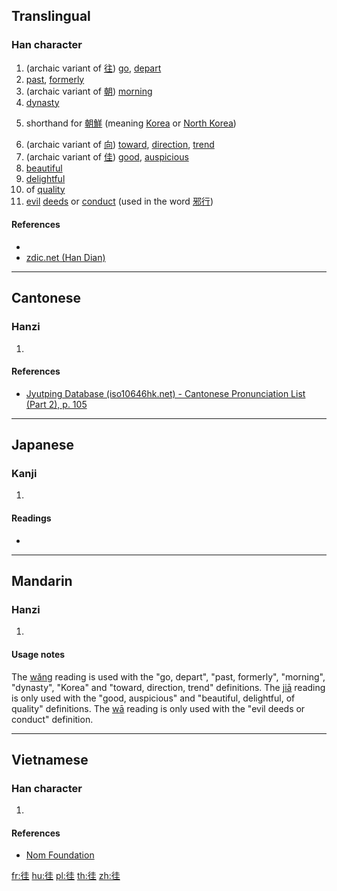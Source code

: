 {{character info/new}}
==Translingual==

===Han character===
{{Han char|rn=60|rad=彳|as=06|sn=9|four=|canj=HOGG|ids=⿰彳圭}}

# (archaic variant of [[往]]) [[go]], [[depart]]
# [[past]], [[formerly]]
# (archaic variant of [[朝]]) [[morning]]
# [[dynasty]]
# {{senseid|mul|Korea}}shorthand for [[朝鮮]] (meaning [[Korea]] or [[North Korea]])
# (archaic variant of [[向]]) [[toward]], [[direction]], [[trend]]
# (archaic variant of [[佳]]) [[good]], [[auspicious]]
# [[beautiful]]
# [[delightful]]
# of [[quality]]
# [[evil]] [[deed]]s or [[conduct]] (used in the word [[邪行]])

====References====
* {{Han ref|kx=0367.010|dkj=10099|dj=0690.010|hdz=20819.010|uh=5F8D|ud=24461}}
* [http://www.zdic.net/z/19/js/5F8D.htm zdic.net (Han Dian)]

----

==Cantonese==

===Hanzi===
{{yue-hanzi|jyut=[[wong5]]|y=wong5}}

# {{defn|lang=yue|sort=彳06}}

====References====
* [http://www.iso10646hk.net/jp/document/download.jsp Jyutping Database (iso10646hk.net) - Cantonese Pronunciation List (Part 2), p. 105]

----

==Japanese==

===Kanji===
{{ja-kanji|grade=|rs=彳06}}

# {{defn|lang=ja|sort=彳06}}

====Readings====
* {{ja-readings|on=[[あい]] (ai), [[あ]] (a), [[え]] (e)|kun=[[ゆく]] (yuku)}}

----

==Mandarin==

===Hanzi===
{{cmn-hanzi|pin=[[wǎng]] ([[wang3]]), [[jiā]] ([[jia1]]), [[wā]] ([[wa1]])|wg=wang<sup>3</sup>, chia<sup>1</sup>, wa<sup>1</sup>}}

# {{defn|lang=cmn|sort=彳06}}

====Usage notes====
The [[wǎng]] reading is used with the "go, depart", "past, formerly", "morning", "dynasty", "Korea" and "toward, direction, trend" definitions. The [[jiā]] reading is only used with the "good, auspicious" and "beautiful, delightful, of quality" definitions. The [[wā]] reading is only used with the "evil deeds or conduct" definition.

----

==Vietnamese==

===Han character===
{{vi-readings|rs=彳06|hanviet=nhầy}}

# {{defn|lang=vi|sort=彳06}}

====References====
* [http://nomfoundation.org/common/nom_details.php?codepoint=5f8d Nom Foundation]

[[fr:徍]]
[[hu:徍]]
[[pl:徍]]
[[th:徍]]
[[zh:徍]]